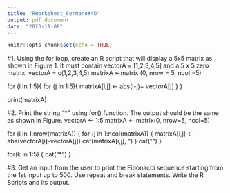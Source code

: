 ```yaml
---
title: "RWorksheet_Fermano#4b"
output: pdf_document
date: "2023-11-08"
---
```


```r
knitr::opts_chunk$set(echo = TRUE)
```

#1. Using the for loop, create an R script that will display a 5x5 matrix as shown in Figure 1. It must contain vectorA = [1,2,3,4,5] and a 5 x 5 zero matrix.
vectorA = c(1,2,3,4,5)
matrixA <-matrix (0, nrow = 5, ncol =5)

for (i in 1:5){
  for (j in 1:5){
      matrixA[i,j] <- abs(i-j)+ vectorA[j]
  }
}

print(matrixA)    
    
    
#2. Print the string "*" using for() function. The output should be the same as shown in Figure.
vectorA <- 1:5
matrixA <- matrix(0, nrow=5, ncol=5)

for (i in 1:nrow(matrixA)) {
  for (j in 1:ncol(matrixA)) {
    matrixA[i,j] <- abs(vectorA[i]-vectorA[j])
    cat(matrixA[i,j], "\t")
  }
  cat("\n")
}

for(k in 1:5) {
  cat("*")
}

#3. Get an input from the user to print the Fibonacci sequence starting from the 1st input up to 500. Use repeat and break statements. Write the R Scripts and its output.
             






